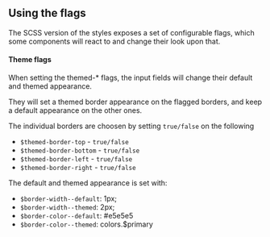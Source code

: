 
<Meta title="Documentation/Using The Flags"/>

## Using the flags

The SCSS version of the styles exposes a set of configurable flags, which some components will react to and change their look upon that.


#### Theme flags

When setting the themed-* flags, the input fields will change their default and themed appearance.

They will set a themed border appearance on the flagged borders, and keep a default appearance on the other ones.

The individual borders are choosen by setting `true/false` on the following

- `$themed-border-top` - `true/false`
- `$themed-border-bottom` - `true/false`
- `$themed-border-left` - `true/false`
- `$themed-border-right` - `true/false`

The default and themed appearance is set with:

- `$border-width--default`: 1px;
- `$border-width--themed`: 2px;
- `$border-color--default`: #e5e5e5
- `$border-color--themed`: colors.$primary